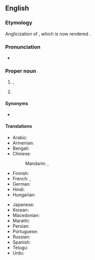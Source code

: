 {{also|calcutta}}
==English==

===Etymology===
Anglicization of {{der|en|bn|কলকাতা}}, which is now rendered {{m|en|Kolkata}}.

===Pronunciation===
* {{IPA|en|/kælˈkʌtə/}}

===Proper noun===
{{en-proper noun}}

# {{former name of|en|Kolkata|nodot=1}}, {{place|en|the <<state capital>> of <<s/West Bengal>>, <<c/India>>}}
# {{place|en|resort|c/Suriname}}

====Synonyms====
* {{l|en|Kolkata}}

====Translations====
{{trans-top|former name of Kolkata, the capital of West Bengal}}
* Arabic: {{t|ar|كَالْكُوتَا|f|tr=kalkūtā}}
* Armenian: {{t+|hy|Կալկաթա}}
* Bengali: {{t+|bn|কলকাতা}}
* Chinese:
*: Mandarin: {{t+|cmn|加爾各答|sc=Hani}}, {{t+|cmn|加尔各答|tr=Jiā'ěrgèdá|sc=Hani}}
* Finnish: {{t|fi|Kalkutta}}
* French: {{t+|fr|Calcutta|m}}, {{t|fr|Kolkata|m}}
* German: {{t+|de|Kalkutta|n}}
* Hindi: {{t+|hi|कोलकाता}}
* Hungarian: {{t+|hu|Kalkutta}}
{{trans-mid}}
* Japanese: {{t|ja|カルカッタ|tr=Karukatta}}
* Korean: {{t|ko|^캘커타}}
* Macedonian: {{t|mk|Калку́та|f}}
* Marathi: {{t|mr|कलकत्ता}}
* Persian: {{t+|fa|کلکته|tr=kalkate}}
* Portuguese: {{t|pt|Calcutá|f}}
* Russian: {{t+|ru|Кальку́тта|f}}
* Spanish: {{t+|es|Calcuta}}
* Telugu: {{t|te|కోల్కత​}}
* Urdu: {{t|ur|کلکتہ|tr=Kalkatā}}
{{trans-bottom}}

{{trans-see|current name of the city|Kolkata}}

{{sisterlinks|Kolkata}}